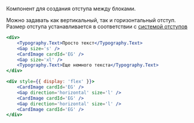 Компонент для создания отступа между блоками.

Можно задавать как вертикальный, так и горизонтальный отступ.
Размер отступа устанавливается в соответствии с [системой отступов](/docs/гайдлайны-отступы--page)

```jsx live
<div>
    <Typography.Text>Просто текст</Typography.Text>
    <Gap size='s' />
    <CardImage cardId='EG' />
    <Gap size='xl' />
    <Typography.Text>Еще немного текста</Typography.Text>
</div>
```

```jsx live
<div style={{ display: 'flex' }}>
    <CardImage cardId='EG' />
    <Gap direction='horizontal' size='l' />
    <CardImage cardId='EG' />
    <Gap direction='horizontal' size='l' />
    <CardImage cardId='EG' />
</div>
```
